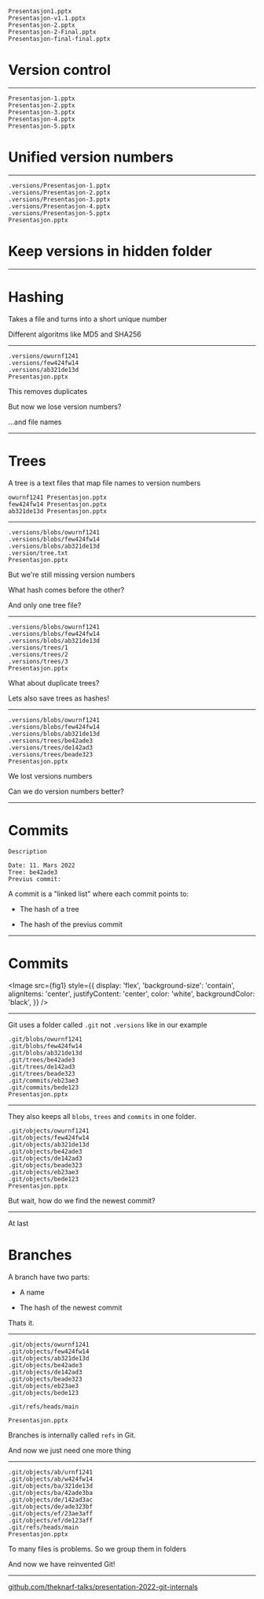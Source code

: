 
```
Presentasjon1.pptx
Presentasjon-v1.1.pptx
Presentasjon-2.pptx
Presentasjon-2-Final.pptx
Presentasjon-final-final.pptx
```

<Steps>

# Version control

</Steps>

---

```
Presentasjon-1.pptx
Presentasjon-2.pptx
Presentasjon-3.pptx
Presentasjon-4.pptx
Presentasjon-5.pptx
```

<Steps>

# Unified version numbers

</Steps>


---


```
.versions/Presentasjon-1.pptx
.versions/Presentasjon-2.pptx
.versions/Presentasjon-3.pptx
.versions/Presentasjon-4.pptx
.versions/Presentasjon-5.pptx
Presentasjon.pptx
```

<Steps>

# Keep versions in hidden folder

</Steps>


---

<Steps>

# Hashing

Takes a file and turns into a short unique number

Different algoritms like MD5 and SHA256

</Steps>

---

```
.versions/owurnf1241
.versions/few424fw14
.versions/ab321de13d
Presentasjon.pptx
```

<Steps>

This removes duplicates

But now we lose version numbers?

...and file names

</Steps>

---

<Steps>

# Trees

A tree is a text files that map file names to version numbers

```
owurnf1241 Presentasjon.pptx
few424fw14 Presentasjon.pptx
ab321de13d Presentasjon.pptx
```

</Steps>

---


```
.versions/blobs/owurnf1241
.versions/blobs/few424fw14
.versions/blobs/ab321de13d
.version/tree.txt
Presentasjon.pptx
```

<Steps>

But we're still missing version numbers

What hash comes before the other?

And only one tree file?

</Steps>

---


```
.versions/blobs/owurnf1241
.versions/blobs/few424fw14
.versions/blobs/ab321de13d
.versions/trees/1
.versions/trees/2
.versions/trees/3
Presentasjon.pptx
```

<Steps>

What about duplicate trees?

Lets also save trees as hashes!

</Steps>

---

```
.versions/blobs/owurnf1241
.versions/blobs/few424fw14
.versions/blobs/ab321de13d
.versions/trees/be42ade3
.versions/trees/de142ad3
.versions/trees/beade323
Presentasjon.pptx
```

<Steps>

We lost versions numbers

Can we do version numbers better?

</Steps>

---

# Commits

```
Description

Date: 11. Mars 2022
Tree: be42ade3
Previus commit:
```


<Steps>

A commit is a "linked list" where each commit points to:

- The hash of a tree

- The hash of the previus commit

</Steps>

---

# Commits

<Image src={fig1} style={{
	display: 'flex',
	'background-size': 'contain',
	alignItems: 'center',
	justifyContent: 'center',
	color: 'white',
	backgroundColor: 'black',
	}} />

---

Git uses a folder called `.git` not `.versions` like in our example


```
.git/blobs/owurnf1241
.git/blobs/few424fw14
.git/blobs/ab321de13d
.git/trees/be42ade3
.git/trees/de142ad3
.git/trees/beade323
.git/commits/eb23ae3
.git/commits/bede123
Presentasjon.pptx
```

---

They also keeps all `blobs`, `trees` and `commits` in one folder.


```
.git/objects/owurnf1241
.git/objects/few424fw14
.git/objects/ab321de13d
.git/objects/be42ade3
.git/objects/de142ad3
.git/objects/beade323
.git/objects/eb23ae3
.git/objects/bede123
Presentasjon.pptx
```

<Steps>

But wait, how do we find the newest commit?

</Steps>

---

At last

# Branches

<Steps>

A branch have two parts:

- A name

- The hash of the newest commit

Thats it.

</Steps>

---


```
.git/objects/owurnf1241
.git/objects/few424fw14
.git/objects/ab321de13d
.git/objects/be42ade3
.git/objects/de142ad3
.git/objects/beade323
.git/objects/eb23ae3
.git/objects/bede123

.git/refs/heads/main

Presentasjon.pptx
```

<Steps>

Branches is internally called `refs` in Git.

And now we just need one more thing

</Steps>

---


```
.git/objects/ab/urnf1241
.git/objects/ab/w424fw14
.git/objects/ba/321de13d
.git/objects/ba/42ade3ba
.git/objects/de/142ad3ac
.git/objects/de/ade323bf
.git/objects/ef/23ae3aff
.git/objects/ef/de123aff
.git/refs/heads/main
Presentasjon.pptx
```

<Steps>

To many files is problems. So we group them in folders

And now we have reinvented Git!

</Steps>

---

<span>
	<a href="https://github.com/theknarf-talks/presentation-2022-git-internals" style={{ color: 'white' }}>
	github.com/theknarf-talks/presentation-2022-git-internals
	</a>
</span>
